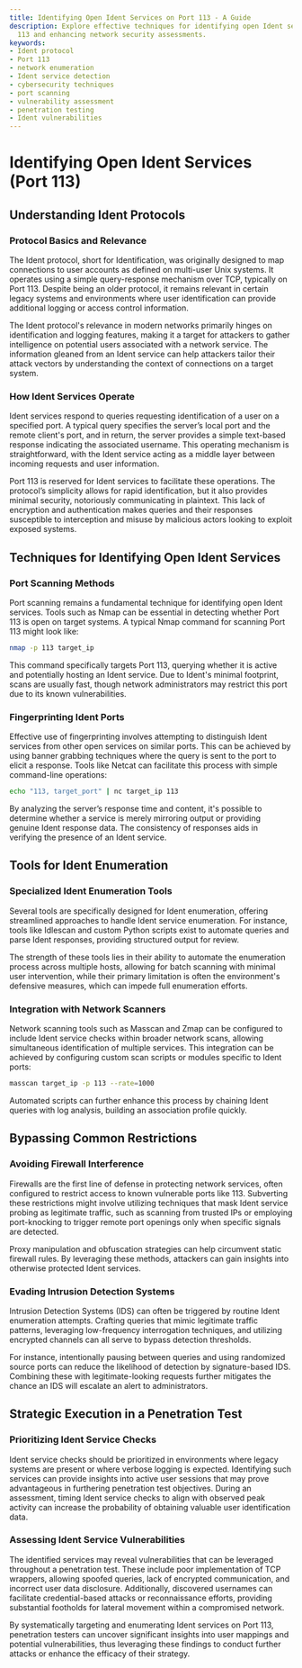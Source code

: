 ```yaml
---
title: Identifying Open Ident Services on Port 113 - A Guide
description: Explore effective techniques for identifying open Ident services on Port
  113 and enhancing network security assessments.
keywords:
- Ident protocol
- Port 113
- network enumeration
- Ident service detection
- cybersecurity techniques
- port scanning
- vulnerability assessment
- penetration testing
- Ident vulnerabilities
---
```


# Identifying Open Ident Services (Port 113)

## Understanding Ident Protocols

### Protocol Basics and Relevance
The Ident protocol, short for Identification, was originally designed to map connections to user accounts as defined on multi-user Unix systems. It operates using a simple query-response mechanism over TCP, typically on Port 113. Despite being an older protocol, it remains relevant in certain legacy systems and environments where user identification can provide additional logging or access control information.

The Ident protocol's relevance in modern networks primarily hinges on identification and logging features, making it a target for attackers to gather intelligence on potential users associated with a network service. The information gleaned from an Ident service can help attackers tailor their attack vectors by understanding the context of connections on a target system.

### How Ident Services Operate
Ident services respond to queries requesting identification of a user on a specified port. A typical query specifies the server’s local port and the remote client's port, and in return, the server provides a simple text-based response indicating the associated username. This operating mechanism is straightforward, with the Ident service acting as a middle layer between incoming requests and user information.

Port 113 is reserved for Ident services to facilitate these operations. The protocol’s simplicity allows for rapid identification, but it also provides minimal security, notoriously communicating in plaintext. This lack of encryption and authentication makes queries and their responses susceptible to interception and misuse by malicious actors looking to exploit exposed systems.

## Techniques for Identifying Open Ident Services

### Port Scanning Methods
Port scanning remains a fundamental technique for identifying open Ident services. Tools such as Nmap can be essential in detecting whether Port 113 is open on target systems. A typical Nmap command for scanning Port 113 might look like:

```bash
nmap -p 113 target_ip
```

This command specifically targets Port 113, querying whether it is active and potentially hosting an Ident service. Due to Ident's minimal footprint, scans are usually fast, though network administrators may restrict this port due to its known vulnerabilities.

### Fingerprinting Ident Ports
Effective use of fingerprinting involves attempting to distinguish Ident services from other open services on similar ports. This can be achieved by using banner grabbing techniques where the query is sent to the port to elicit a response. Tools like Netcat can facilitate this process with simple command-line operations:

```bash
echo "113, target_port" | nc target_ip 113
```

By analyzing the server’s response time and content, it's possible to determine whether a service is merely mirroring output or providing genuine Ident response data. The consistency of responses aids in verifying the presence of an Ident service.

## Tools for Ident Enumeration

### Specialized Ident Enumeration Tools
Several tools are specifically designed for Ident enumeration, offering streamlined approaches to handle Ident service enumeration. For instance, tools like Idlescan and custom Python scripts exist to automate queries and parse Ident responses, providing structured output for review.

The strength of these tools lies in their ability to automate the enumeration process across multiple hosts, allowing for batch scanning with minimal user intervention, while their primary limitation is often the environment's defensive measures, which can impede full enumeration efforts.

### Integration with Network Scanners
Network scanning tools such as Masscan and Zmap can be configured to include Ident service checks within broader network scans, allowing simultaneous identification of multiple services. This integration can be achieved by configuring custom scan scripts or modules specific to Ident ports:

```bash
masscan target_ip -p 113 --rate=1000
```

Automated scripts can further enhance this process by chaining Ident queries with log analysis, building an association profile quickly.

## Bypassing Common Restrictions

### Avoiding Firewall Interference
Firewalls are the first line of defense in protecting network services, often configured to restrict access to known vulnerable ports like 113. Subverting these restrictions might involve utilizing techniques that mask Ident service probing as legitimate traffic, such as scanning from trusted IPs or employing port-knocking to trigger remote port openings only when specific signals are detected.

Proxy manipulation and obfuscation strategies can help circumvent static firewall rules. By leveraging these methods, attackers can gain insights into otherwise protected Ident services.

### Evading Intrusion Detection Systems
Intrusion Detection Systems (IDS) can often be triggered by routine Ident enumeration attempts. Crafting queries that mimic legitimate traffic patterns, leveraging low-frequency interrogation techniques, and utilizing encrypted channels can all serve to bypass detection thresholds.

For instance, intentionally pausing between queries and using randomized source ports can reduce the likelihood of detection by signature-based IDS. Combining these with legitimate-looking requests further mitigates the chance an IDS will escalate an alert to administrators.

## Strategic Execution in a Penetration Test

### Prioritizing Ident Service Checks
Ident service checks should be prioritized in environments where legacy systems are present or where verbose logging is expected. Identifying such services can provide insights into active user sessions that may prove advantageous in furthering penetration test objectives. During an assessment, timing Ident service checks to align with observed peak activity can increase the probability of obtaining valuable user identification data.

### Assessing Ident Service Vulnerabilities
The identified services may reveal vulnerabilities that can be leveraged throughout a penetration test. These include poor implementation of TCP wrappers, allowing spoofed queries, lack of encrypted communication, and incorrect user data disclosure. Additionally, discovered usernames can facilitate credential-based attacks or reconnaissance efforts, providing substantial footholds for lateral movement within a compromised network.

By systematically targeting and enumerating Ident services on Port 113, penetration testers can uncover significant insights into user mappings and potential vulnerabilities, thus leveraging these findings to conduct further attacks or enhance the efficacy of their strategy.